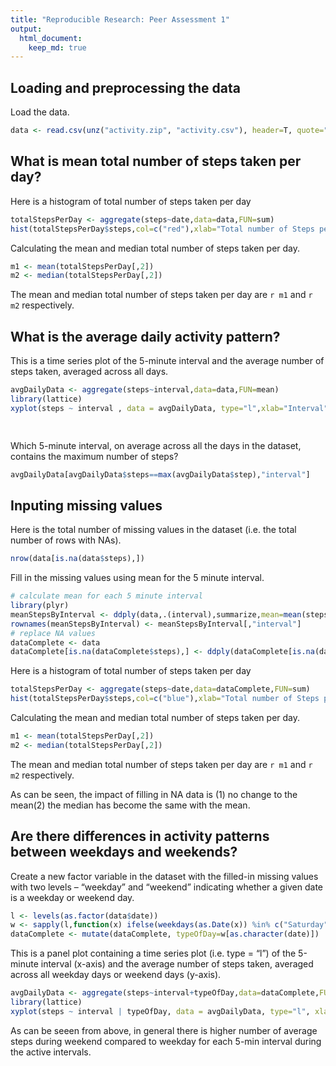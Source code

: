 ```yaml
---
title: "Reproducible Research: Peer Assessment 1"
output: 
  html_document:
    keep_md: true
---
```



## Loading and preprocessing the data

Load the data.

```r
data <- read.csv(unz("activity.zip", "activity.csv"), header=T, quote="\"", sep=",",colClasses=c("integer","Date","integer"))
```


## What is mean total number of steps taken per day?

Here is a histogram of total number of steps taken per day
```r
totalStepsPerDay <- aggregate(steps~date,data=data,FUN=sum)
hist(totalStepsPerDay$steps,col=c("red"),xlab="Total number of Steps per Day")
```

Calculating the mean and median total number of steps taken per day.
```r
m1 <- mean(totalStepsPerDay[,2])
m2 <- median(totalStepsPerDay[,2])
```
The mean and median total number of steps taken per day are `r m1` and `r m2` respectively.

## What is the average daily activity pattern?

This is a time series plot of the 5-minute interval and the average number of steps taken, averaged across all days.
```r
avgDailyData <- aggregate(steps~interval,data=data,FUN=mean)
library(lattice)
xyplot(steps ~ interval , data = avgDailyData, type="l",xlab="Interval",ylab="Number of steps")

  
```

Which 5-minute interval, on average across all the days in the dataset, contains the maximum number of steps?
```r
avgDailyData[avgDailyData$steps==max(avgDailyData$step),"interval"]
```

## Inputing missing values

Here is the total number of missing values in the dataset (i.e. the total number of rows with NAs).
```r
nrow(data[is.na(data$steps),])
```

Fill in the missing values using mean for the 5 minute interval.
```r
# calculate mean for each 5 minute interval
library(plyr)
meanStepsByInterval <- ddply(data,.(interval),summarize,mean=mean(steps,na.rm=TRUE))
rownames(meanStepsByInterval) <- meanStepsByInterval[,"interval"]
# replace NA values
dataComplete <- data
dataComplete[is.na(dataComplete$steps),] <- ddply(dataComplete[is.na(dataComplete$steps),],.variables=.(interval),.fun=mutate,steps=meanStepsByInterval[as.character(interval),2])
```

Here is a histogram of total number of steps taken per day  
```r
totalStepsPerDay <- aggregate(steps~date,data=dataComplete,FUN=sum)
hist(totalStepsPerDay$steps,col=c("blue"),xlab="Total number of Steps per Day")
```

Calculating the mean and median total number of steps taken per day.
```r
m1 <- mean(totalStepsPerDay[,2])
m2 <- median(totalStepsPerDay[,2])
```
The mean and median total number of steps taken per day are `r m1` and `r m2` respectively.

As can be seen, the impact of filling in NA data is (1) no change to the mean(2) the median has become the same with the mean.

## Are there differences in activity patterns between weekdays and weekends?

Create a new factor variable in the dataset with the filled-in missing values with two levels -- "weekday" and "weekend" indicating whether a given date is a weekday or weekend day.

```r
l <- levels(as.factor(data$date))
w <- sapply(l,function(x) ifelse(weekdays(as.Date(x)) %in% c("Saturday","Sunday"),"weekend","weekday"))
dataComplete <- mutate(dataComplete, typeOfDay=w[as.character(date)])
```

This is a panel plot containing a time series plot (i.e. type = "l") of the 5-minute interval (x-axis) and the average number of steps taken, averaged across all weekday days or weekend days (y-axis).
```r
avgDailyData <- aggregate(steps~interval+typeOfDay,data=dataComplete,FUN=mean)
library(lattice)
xyplot(steps ~ interval | typeOfDay, data = avgDailyData, type="l", xlab="Interval",ylab="Number of steps", layout = c(1, 2))

```

As can be seeen from above, in general there is higher number of average steps during weekend compared to weekday for each 5-min interval during the  active intervals.